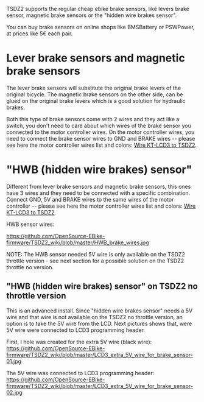 TSDZ2 supports the regular cheap ebike brake sensors, like levers brake sensor, magnetic brake sensors or the "hidden wire brakes sensor".

You can buy brake sensors on online shops like BMSBattery or PSWPower, at prices like 5€ each pair.

= Lever brake sensors and magnetic brake sensors =

The lever brake sensors will substitute the original brake levers of the original bicycle. The magnetic brake sensors on the other side, can be glued on the original brake levers which is a good solution for hydraulic brakes.

Both this type of brake sensors come with 2 wires and they act like a switch, you don't need to care about which wires of the brake sensor you connected to the motor controller wires. On the motor controller wires, you need to connect the brake sensor wires to GND and BRAKE wires -- please see here the motor controller wires list and colors: [[Wire-KT-LCD3-to-TSDZ2|Wire KT-LCD3 to TSDZ2]].

= "HWB (hidden wire brakes) sensor" =

Different from lever brake sensors and magnetic brake sensors, this ones have 3 wires and they need to be connected with a specific combination. Connect GND, 5V and BRAKE wires to the same wires of the motor controller -- please see here the motor controller wires list and colors: [[Wire-KT-LCD3-to-TSDZ2|Wire KT-LCD3 to TSDZ2]].

HWB sensor wires:

[[https://github.com/OpenSource-EBike-firmware/TSDZ2_wiki/blob/master/HWB_brake_wires.jpg]]

NOTE: The HWB sensor needed 5V wire is only available on the TSDZ2 throttle version - see next section for a possible solution on the TSDZ2 throttle no version.

== "HWB (hidden wire brakes) sensor" on TSDZ2 no throttle version==

This is an advanced install. Since "hidden wire brakes sensor" needs a 5V wire and that wire is not available on the TSDZ2 no throttle version, an option is to take the 5V wire from the LCD. Next pictures shows that, were 5V wire were connected to LCD3 programming header.

First, I hole was created for the extra 5V wire (black wire):
[[https://github.com/OpenSource-EBike-firmware/TSDZ2_wiki/blob/master/LCD3_extra_5V_wire_for_brake_sensor-01.jpg]]

The 5V wire was connected to LCD3 programming header:
[[https://github.com/OpenSource-EBike-firmware/TSDZ2_wiki/blob/master/LCD3_extra_5V_wire_for_brake_sensor-02.jpg]]